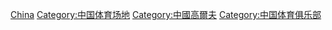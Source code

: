 [[Category:各國高爾夫球場|China]]
[[Category:中国体育场地|Category:中国体育场地]]
[[Category:中國高爾夫|Category:中國高爾夫]]
[[Category:中国体育俱乐部|Category:中国体育俱乐部]]